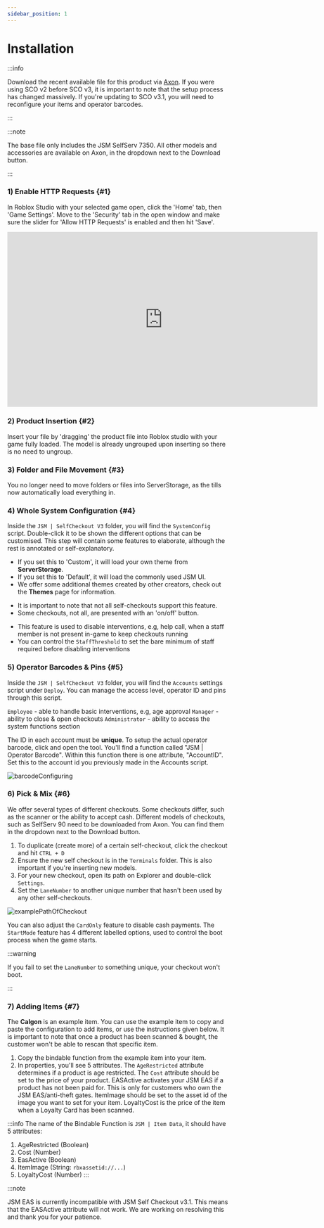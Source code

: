```yaml
---
sidebar_position: 1
---
```



# Installation

:::info

Download the recent available file for this product via [Axon](https://axon.whitehill.group). If you were using SCO v2 before SCO v3, it is important to note that the setup process has changed massively. If you're updating to SCO v3.1, you will need to reconfigure your items and operator barcodes.

:::

:::note

The base file only includes the JSM SelfServ 7350. All other models and accessories are available on Axon, in the dropdown next to the Download button.

:::

### 1) Enable HTTP Requests {#1}
In Roblox Studio with your selected game open, click the 'Home' tab, then 'Game Settings'. Move to the 'Security' tab in the open window and make sure the slider for 'Allow HTTP Requests' is enabled and then hit 'Save'.

<iframe width="705.61" height="397.5" src="https://www.youtube.com/embed/qtKN_3Moi7M" title="Enabling HTTP Requests" frameborder="0" allow="accelerometer; autoplay; clipboard-write; encrypted-media; gyroscope; picture-in-picture; web-share; fullscreen"></iframe>

### 2) Product Insertion {#2}
Insert your file by 'dragging' the product file into Roblox studio with your game fully loaded. The model is already ungrouped upon inserting so there is no need to ungroup.

### 3) Folder and File Movement {#3}
You no longer need to move folders or files into ServerStorage, as the tills now automatically load everything in.

### 4) Whole System Configuration {#4}
Inside the `JSM | SelfCheckout V3` folder, you will find the `SystemConfig` script. Double-click it to be shown the different options that can be customised. This step will contain some features to elaborate, although the rest is annotated or self-explanatory.

<Tabs>
<TabItem value="uitheme" label="UITheme" default>

- If you set this to 'Custom', it will load your own theme from **ServerStorage**.
- If you set this to 'Default', it will load the commonly used JSM UI.
- We offer some additional themes created by other creators, check out the **Themes** page for information.

</TabItem>
<TabItem value="maintenance" label="Maintenance">

- It is important to note that not all self-checkouts support this feature.
- Some checkouts, not all, are presented with an 'on/off' button.

</TabItem>
<TabItem value="ingamestaff" label="InGameStaff">

- This feature is used to disable interventions, e.g, help call, when a staff member is not present in-game to keep checkouts running
- You can control the `StaffThreshold` to set the bare minimum of staff required before disabling interventions

</TabItem>
</Tabs>


### 5) Operator Barcodes & Pins {#5}
Inside the `JSM | SelfCheckout V3` folder, you will find the `Accounts` settings script under `Deploy`. You can manage the access level, operator ID and pins through this script.

`Employee` - able to handle basic interventions, e.g, age approval
`Manager` - ability to close & open checkouts
`Administrator` - ability to access the system functions section

The ID in each account must be **unique**. To setup the actual operator barcode, click and open the tool. You'll find a function called "JSM | Operator Barcode". Within this function there is one attribute, "AccountID". Set this to the account id you previously made in the Accounts script.

![barcodeConfiguring](img/operatorBarcode.png)

### 6) Pick & Mix {#6}
We offer several types of different checkouts. Some checkouts differ, such as the scanner or the ability to accept cash. Different models of checkouts, such as SelfServ 90 need to be downloaded from Axon. You can find them in the dropdown next to the Download button.

1. To duplicate (create more) of a certain self-checkout, click the checkout and hit `CTRL + D`
2. Ensure the new self checkout is in the `Terminals` folder. This is also important if you're inserting new models.
3. For your new checkout, open its path on Explorer and double-click `Settings`.
4. Set the `LaneNumber` to another unique number that hasn't been used by any other self-checkouts.

![examplePathOfCheckout](img/checkoutPath.png)

You can also adjust the `CardOnly` feature to disable cash payments. The `StartMode` feature has 4 different labelled options, used to control the boot process when the game starts.

:::warning

If you fail to set the `LaneNumber` to something unique, your checkout won't boot.

:::

### 7) Adding Items {#7}
The **Calgon** is an example item. You can use the example item to copy and paste the configuration to add items, or use the instructions given below. It is important to note that once a product has been scanned & bought, the customer won't be able to rescan that specific item.

1. Copy the bindable function from the example item into your item.
2. In properties, you'll see 5 attributes. The `AgeRestricted` attribute determines if a product is age restricted. The `Cost` attribute should be set to the price of your product.
EASActive activates your JSM EAS if a product has not been paid for. This is only for customers who own the JSM EAS/anti-theft gates. ItemImage should be set to the asset id of the image you want to set for your item. LoyaltyCost is the price of the item when a Loyalty Card has been scanned.

:::info
The name of the Bindable Function is `JSM | Item Data`, it should have 5 attributes:

1. AgeRestricted (Boolean)
2. Cost (Number)
3. EasActive (Boolean)
4. ItemImage (String: `rbxassetid://...`)
5. LoyaltyCost (Number)
:::

:::note

JSM EAS is currently incompatible with JSM Self Checkout v3.1. This means that the EASActive attribute will not work. We are working on resolving this and thank you for your patience.
